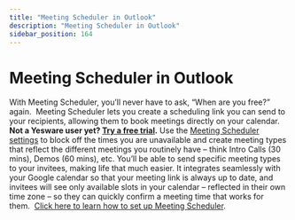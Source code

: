 ```yaml
---
title: "Meeting Scheduler in Outlook"
description: "Meeting Scheduler in Outlook"
sidebar_position: 164
---
```


# Meeting Scheduler in Outlook

With Meeting Scheduler, you’ll never have to ask, “When are you free?” again.  Meeting Scheduler lets you create a scheduling link you can send to your recipients, allowing them to book meetings directly on your calendar. 
**Not a Yesware user yet? [Try a free trial](http://www.yesware.com/sign-up/).**
Use the [Meeting Scheduler settings](https://app.yesware.com/account/meeting_scheduler) to block off the times you are unavailable and create meeting types that reflect the different meetings you routinely have – think Intro Calls (30 mins), Demos (60 mins), etc. You’ll be able to send specific meeting types to your invitees, making life that much easier. It integrates seamlessly with your Google calendar so that your meeting link is always up to date, and invitees will see only available slots in your calendar – reflected in their own time zone – so they can quickly confirm a meeting time that works for them. 
[Click here to learn how to set up Meeting Scheduler](/docs/general/how-do-i-set-up-meeting-scheduler).